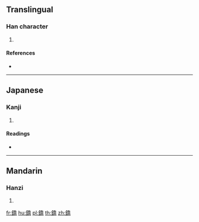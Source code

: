 {{character info/new}}
==Translingual==

===Han character===
{{Han char|rn=167|rad=金|as=12|sn=20|four=|canj=CHKB}}

# {{defn|Han|sort=金12}}

====References====
* {{Han ref|kx=1321.370|dkj=40875|dj=1821.300|hdz=64256.130|uh=9408|ud=37896}}

----

==Japanese==

===Kanji===
{{ja-kanji|grade=|rs=金12}}

# {{defn|lang=ja|sort=金12}}

====Readings====
* {{ja-readings|on=[[きょう]] (kyō), [[ぎょう]] (gyō)|kun=[[たかあしのなべ]] (takaashinonabe)|nanori=}}

----

==Mandarin==

===Hanzi===
{{cmn-hanzi|pin=[[qiáo]] ([[qiao2]])|wg=ch'iao<sup>2</sup>}}

# {{defn|lang=cmn|sort=金12}}

[[fr:鐈]]
[[hu:鐈]]
[[pl:鐈]]
[[th:鐈]]
[[zh:鐈]]